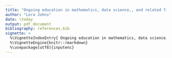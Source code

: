 ```yaml
---
title: "Ongoing education in mathematics, data science,, and related fields of academic endeavor"
author: "Lora Johns"
date: \today
output: pdf_document
bibliography: references.bib
vignette: >
  %\VignetteIndexEntry{ Ongoing education in mathematics, data science,, and related fields of academic endeavor }
  %\VignetteEngine{knitr::rmarkdown}
  %\usepackage[utf8]{inputenc} 
---
```


